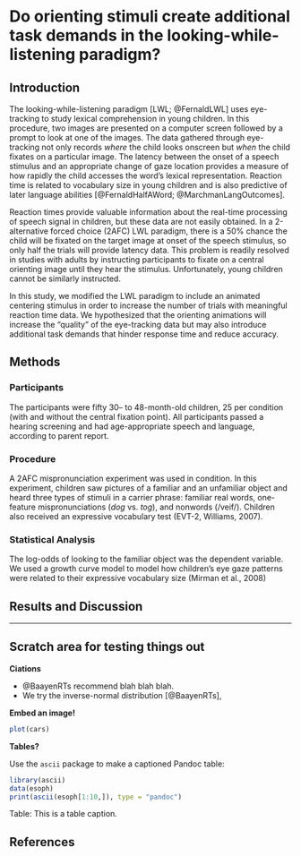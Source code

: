 # Do orienting stimuli create additional task demands in the looking-while-listening paradigm?

## Introduction
The looking-while-listening paradigm [LWL; @FernaldLWL] uses eye-tracking to study lexical comprehension in young children. In this procedure, two images are presented on a computer screen followed by a prompt to look at one of the images. The data gathered through eye-tracking not only records _where_ the child looks onscreen but _when_ the child fixates on a particular image. The latency between the onset of a speech stimulus and an appropriate change of gaze location provides a measure of how rapidly the child accesses the word's lexical representation. Reaction time is related to vocabulary size in young children and is also predictive of later language abilities [@FernaldHalfAWord; @MarchmanLangOutcomes]. 

Reaction times provide valuable information about the real-time processing of speech signal in children, but these data are not easily obtained. In a 2-alternative forced choice (2AFC) LWL paradigm, there is a 50% chance the child will be fixated on the target image at onset of the speech stimulus, so only half the trials will provide latency data. This problem is readily resolved in studies with adults by instructing participants to fixate on a central orienting image until they hear the stimulus. Unfortunately, young children cannot be similarly instructed.

In this study, we modified the LWL paradigm to include an animated centering stimulus in order to increase the number of trials with meaningful reaction time data. We hypothesized that the orienting animations will increase the "quality" of the eye-tracking data but may also introduce additional task demands that hinder response time and reduce accuracy. 

## Methods

### Participants
The participants were fifty 30-- to 48-month-old children, 25 per condition (with and without the central fixation point). All participants passed a hearing screening and had age-appropriate speech and language, according to parent report. 

### Procedure
A 2AFC mispronunciation experiment was used in condition. In this experiment, children saw pictures of a familiar and an unfamiliar object and heard three types of stimuli in a carrier phrase: familiar real words, one-feature mispronunciations (_dog_ vs. _tog_), and nonwords (/veif/).  Children also received an expressive vocabulary test (EVT-2, Williams, 2007).

### Statistical Analysis
The log-odds of looking to the familiar object was the dependent variable.  We used a growth curve model to model how children’s eye gaze patterns were related to their expressive vocabulary size (Mirman et al., 2008)

## Results and Discussion









*** 

## Scratch area for testing things out

**Ciations**

* @BaayenRTs recommend blah blah blah.
* We try the inverse-normal distribution [@BaayenRTs],

**Embed an image!**

```r
plot(cars)
```

**Tables?**

Use the `ascii` package to make a captioned Pandoc table:

```r
library(ascii)
data(esoph)
print(ascii(esoph[1:10,]), type = "pandoc")
```
Table: This is a table caption.







## References
